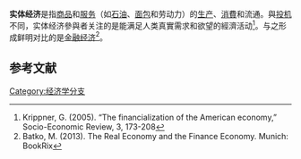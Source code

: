 '''实体经济'''是指[[商品|商品]]和[[服务|服务]]（如[[油|石油]]、[[麵包|面包]]和劳动力）的[[生产|生产]]、[[消費|消費]]和流通。與[[投机|投机]]不同，实体经济參與者关注的是能满足人类真實需求和欲望的經濟活动<ref>Krippner, G. (2005). “The financialization of the American economy,” Socio-Economic Review, 3, 173-208</ref>。与之形成鲜明对比的是[[金融經濟學|金融经济]]<ref>Batko, M. (2013). The Real Economy and the Finance Economy. Munich: BookRix</ref>。 

==参考文献==
{{reflist}}

[[Category:经济学分支|Category:经济学分支]]